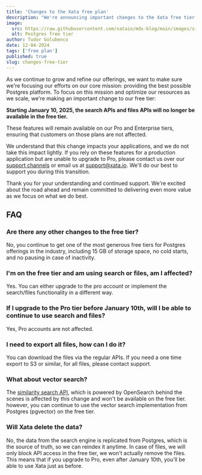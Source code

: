```yaml
---
title: 'Changes to the Xata free plan'
description: "We're announcing important changes to the Xata free tier plan."
image:
  src: https://raw.githubusercontent.com/xataio/mdx-blog/main/images/simple-xata-logo-bg.png
  alt: Postgres free tier
author: Tudor Golubenco
date: 12-04-2024
tags: ['free plan']
published: true
slug: changes-free-tier
---
```


As we continue to grow and refine our offerings, we want to make sure we're focusing our efforts on our core mission: providing the best possible Postgres platform. To focus on this mission and optimize our resources as we scale, we're making an important change to our free tier:

**Starting January 10, 2025, the search APIs and files APIs will no longer be available in the free tier.**

These features will remain available on our Pro and Enterprise tiers, ensuring that customers on those plans are not affected.

We understand that this change impacts your applications, and we do not take this impact lightly. If you rely on these features for a production application but are unable to upgrade to Pro, please contact us over our [support channels](https://xata.io/docs/resources/support) or email us at [support@xata.io](mailto:support@xata.io). We'll do our best to support you during this transition.

Thank you for your understanding and continued support. We're excited about the road ahead and remain committed to delivering even more value as we focus on what we do best.

## FAQ

### Are there any other changes to the free tier?

No, you continue to get one of the most generous free tiers for Postgres offerings in the industry, including 15 GB of storage space, no cold starts, and no pausing in case of inactivity.

### I'm on the free tier and am using search or files, am I affected?

Yes. You can either upgrade to the pro account or implement the search/files functionality in a different way.

### If I upgrade to the Pro tier before January 10th, will I be able to continue to use search and files?

Yes, Pro accounts are not affected.

### I need to export all files, how can I do it?

You can download the files via the regular APIs. If you need a one time export to S3 or similar, for all files, please contact support.

### What about vector search?

The [similarity search API](https://xata.io/docs/sdk/vector-search), which is powered by OpenSearch behind the scenes is affected by this change and won't be available on the free tier. however, you can continue to use the vector search implementation from Postgres (pgvector) on the free tier.

### Will Xata delete the data?

No, the data from the search engine is replicated from Postgres, which is the source of truth, so we can reindex it anytime. In case of files, we will only block API access in the free tier, we won't actually remove the files. This means that if you upgrade to Pro, even after January 10th, you'll be able to use Xata just as before.
